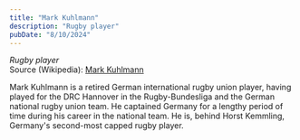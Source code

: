 ```yaml
---
title: "Mark Kuhlmann"
description: "Rugby player"
pubDate: "8/10/2024"
---
```


*Rugby player*  
Source (Wikipedia): [Mark Kuhlmann][1]

Mark Kuhlmann is a retired German international rugby union player, having played for the DRC Hannover in the Rugby-Bundesliga and the German national rugby union team. He captained Germany for a lengthy period of time during his career in the national team. He is, behind Horst Kemmling, Germany's second-most capped rugby player.

[1]: https://en.wikipedia.org/wiki/Mark_Kuhlmann
